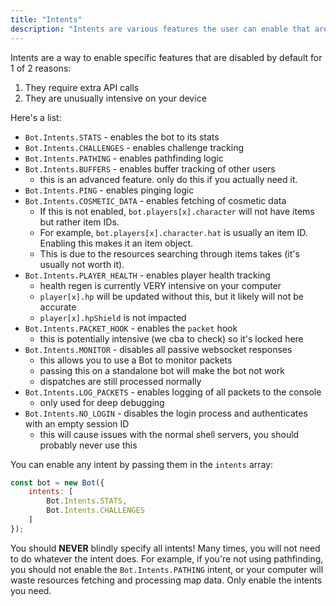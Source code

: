 ```yaml
---
title: "Intents"
description: "Intents are various features the user can enable that are usually disabled for performance."
---
```


Intents are a way to enable specific features that are disabled by default for 1 of 2 reasons:

1. They require extra API calls
2. They are unusually intensive on your device

Here's a list:

- `Bot.Intents.STATS` - enables the bot to its stats
- `Bot.Intents.CHALLENGES` - enables challenge tracking
- `Bot.Intents.PATHING` - enables pathfinding logic
- `Bot.Intents.BUFFERS` - enables buffer tracking of other users
    - this is an advanced feature. only do this if you actually need it.
- `Bot.Intents.PING` - enables pinging logic
- `Bot.Intents.COSMETIC_DATA` - enables fetching of cosmetic data
    - If this is not enabled, `bot.players[x].character` will not have items but rather item IDs.
    - For example, `bot.players[x].character.hat` is usually an item ID. Enabling this makes it an item object.
    - This is due to the resources searching through items takes (it's usually not worth it).
- `Bot.Intents.PLAYER_HEALTH` - enables player health tracking
    - health regen is currently VERY intensive on your computer
    - `player[x].hp` will be updated without this, but it likely will not be accurate
    - `player[x].hpShield` is not impacted
- `Bot.Intents.PACKET_HOOK` - enables the `packet` hook
    - this is potentially intensive (we cba to check) so it's locked here
- `Bot.Intents.MONITOR` - disables all passive websocket responses
    - this allows you to use a Bot to monitor packets
    - passing this on a standalone bot will make the bot not work
    - dispatches are still processed normally
- `Bot.Intents.LOG_PACKETS` - enables logging of all packets to the console
    - only used for deep debugging
- `Bot.Intents.NO_LOGIN` - disables the login process and authenticates with an empty session ID
    - this will cause issues with the normal shell servers, you should probably never use this

You can enable any intent by passing them in the `intents` array:

```js
const bot = new Bot({
    intents: [
        Bot.Intents.STATS,
        Bot.Intents.CHALLENGES
    ]
});
```

You should **NEVER** blindly specify all intents! Many times, you will not need to do whatever the intent does. For example, if you're not using pathfinding, you should not enable the `Bot.Intents.PATHING` intent, or your computer will waste resources fetching and processing map data. Only enable the intents you need.